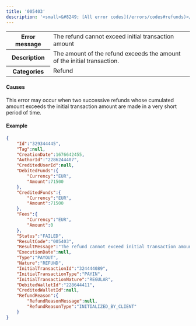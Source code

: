 ---
title: '005403'  
description: '<small>&#8249; [All error codes](/errors/codes#refunds)</small>'
---
  
<table>
    <tbody>
        <tr>
            <th class="header"><strong>Error message</strong></th>
            <td class="table-content">The refund cannot exceed initial transaction amount</td>
        </tr>
        <tr>
            <th class="header"><strong>Description</strong></th>
            <td class="table-content">The amount of the refund exceeds the amount of the initial transaction.</td>
        </tr>
        <tr>
            <th class="header"><strong>Categories</strong></th>
            <td class="table-content">  
<div class="label">Refund</div>
</td>
        </tr>
    </tbody>
</table>  

#### Causes  

This error may occur when two successive refunds whose cumulated amount exceeds the initial transaction amount are made in a very short period of time.  

#### Example  
```json API Response
{
    "Id":"329344445",
    "Tag":null,
    "CreationDate":1676642455,
    "AuthorId":"2286244407",
    "CreditedUserId":null,
    "DebitedFunds":{
        "Currency":"EUR",
        "Amount":71500
    },
    "CreditedFunds":{
        "Currency":"EUR",
        "Amount":71500
    },
    "Fees":{
        "Currency":"EUR",
        "Amount":0
    },
    "Status":"FAILED",
    "ResultCode":"005403",
    "ResultMessage":"The refund cannot exceed initial transaction amount",
    "ExecutionDate":null,
    "Type":"PAYOUT",
    "Nature":"REFUND",
    "InitialTransactionId":"324444089",
    "InitialTransactionType":"PAYIN",
    "InitialTransactionNature":"REGULAR",
    "DebitedWalletId":"228644411",
    "CreditedWalletId":null,
    "RefundReason":{
        "RefundReasonMessage":null,
        "RefundReasonType":"INITIALIZED_BY_CLIENT"
    }
}
```